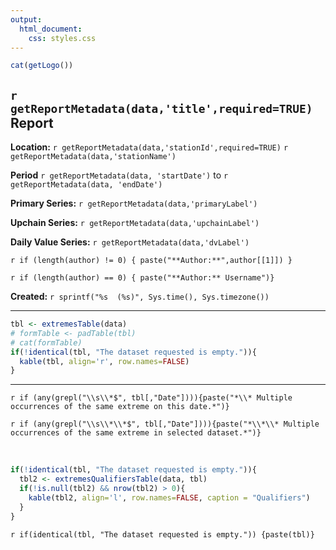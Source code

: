 ```yaml
---
output:
  html_document:
    css: styles.css
---
```

```r
cat(getLogo())
```

## `r getReportMetadata(data,'title',required=TRUE)` Report

**Location:**  `r getReportMetadata(data,'stationId',required=TRUE)` `r getReportMetadata(data,'stationName')`
   
**Period** `r getReportMetadata(data, 'startDate')` to `r getReportMetadata(data, 'endDate')`

**Primary Series:** `r getReportMetadata(data,'primaryLabel')`

**Upchain Series:** `r getReportMetadata(data,'upchainLabel')`

**Daily Value Series:** `r getReportMetadata(data,'dvLabel')`

`r if (length(author) != 0) { paste("**Author:**",author[[1]]) }`

`r if (length(author) == 0) { paste("**Author:** Username")}`

**Created:**  `r sprintf("%s  (%s)", Sys.time(), Sys.timezone())`

***
   
```r
tbl <- extremesTable(data)
# formTable <- padTable(tbl)
# cat(formTable)
if(!identical(tbl, "The dataset requested is empty.")){
  kable(tbl, align='r', row.names=FALSE)
}
```

***

`r if (any(grepl("\\s\\*$", tbl[,"Date"]))){paste("*\\* Multiple occurrences of the same extreme on this date.*")}`

`r if (any(grepl("\\s\\*\\*$", tbl[,"Date"]))){paste("*\\*\\* Multiple occurrences of the same extreme in selected dataset.*")}`

&nbsp;

```r
if(!identical(tbl, "The dataset requested is empty.")){
  tbl2 <- extremesQualifiersTable(data, tbl)
  if(!is.null(tbl2) && nrow(tbl2) > 0){
    kable(tbl2, align='l', row.names=FALSE, caption = "Qualifiers")
  }
}
```
`r if(identical(tbl, "The dataset requested is empty.")) {paste(tbl)}`